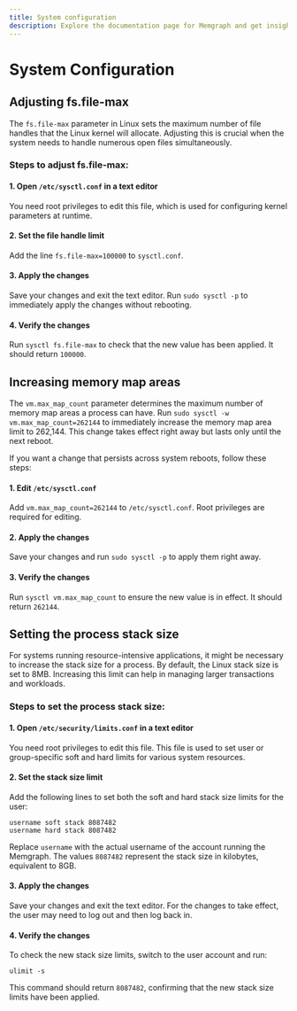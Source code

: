 ```yaml
---
title: System configuration
description: Explore the documentation page for Memgraph and get insights into system configuration options.
---
```


# System Configuration

## Adjusting fs.file-max

The `fs.file-max` parameter in Linux sets the maximum number of file handles that the Linux kernel will allocate. Adjusting this is crucial when the system needs to handle numerous open files simultaneously.

### Steps to adjust fs.file-max:

#### 1. Open `/etc/sysctl.conf` in a text editor
You need root privileges to edit this file, which is used for configuring kernel parameters at runtime.

#### 2. Set the file handle limit
Add the line `fs.file-max=100000` to `sysctl.conf`. 

#### 3. Apply the changes
Save your changes and exit the text editor. Run `sudo sysctl -p` to immediately apply the changes without rebooting.

#### 4. Verify the changes
Run `sysctl fs.file-max` to check that the new value has been applied. It should return `100000`.

## Increasing memory map areas

The `vm.max_map_count` parameter determines the maximum number of memory map areas a process can have. Run `sudo sysctl -w vm.max_map_count=262144` to immediately increase the memory map area limit to 262,144. This change takes effect right away but lasts only until the next reboot.

If you want a change that persists across system reboots, follow these steps:

#### 1. Edit `/etc/sysctl.conf`
Add `vm.max_map_count=262144` to `/etc/sysctl.conf`. Root privileges are required for editing.

#### 2. Apply the changes
Save your changes and run `sudo sysctl -p` to apply them right away.

#### 3. Verify the changes
Run `sysctl vm.max_map_count` to ensure the new value is in effect. It should return `262144`.

## Setting the process stack size

For systems running resource-intensive applications, it might be necessary to increase the stack size for a process. By default, the Linux stack size is set to 8MB. Increasing this limit can help in managing larger transactions and workloads.

### Steps to set the process stack size:

#### 1. Open `/etc/security/limits.conf` in a text editor
You need root privileges to edit this file. This file is used to set user or group-specific soft and hard limits for various system resources.

#### 2. Set the stack size limit
Add the following lines to set both the soft and hard stack size limits for the user:

```
username soft stack 8087482
username hard stack 8087482
```

Replace `username` with the actual username of the account running the Memgraph. The values `8087482` represent the stack size in kilobytes, equivalent to 8GB.

#### 3. Apply the changes
Save your changes and exit the text editor. For the changes to take effect, the user may need to log out and then log back in.

#### 4. Verify the changes
To check the new stack size limits, switch to the user account and run:

```
ulimit -s
```

This command should return `8087482`, confirming that the new stack size limits have been applied.
